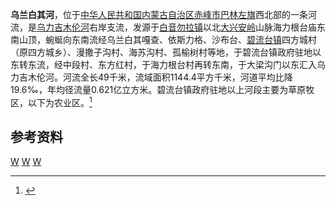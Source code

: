 '''乌兰白其河'''，位于[[中华人民共和国|中华人民共和国]][[内蒙古自治区|内蒙古自治区]][[赤峰市|赤峰市]][[巴林左旗|巴林左旗]]西北部的一条河流，是[[乌力吉木伦河|乌力吉木伦河]]右岸支流，发源于[[白音勿拉镇|白音勿拉镇]]以北[[大兴安岭|大兴安岭]]山脉海力根台庙东南山顶，蜿蜒向东南流经乌兰白其嘎查、依斯力格、沙布台、[[碧流台镇|碧流台镇]]四方城村（原四方城乡）、漫撒子沟村、海苏沟村、孤榆树村等地，于碧流台镇政府驻地以东转东流，经中段村、东方红村，于海力根台村再转东南，于大梁沟门以东汇入乌力吉木伦河。河流全长49千米，流域面积1144.4平方千米，河道平均比降19.6‰，年均径流量0.621亿立方米。碧流台镇政府驻地以上河段主要为草原牧区，以下为农业区。<ref name="中国河湖大典">{{cite book zh |author=《[[中国河湖大典|中国河湖大典]]》编纂委员会 |title=《中国河湖大典·黑龙江、辽河卷》 |format=M |edition=1 |location=北京 |publisher=中国水利水电出版社 |date=2014年4月 |pages=243页 |id= ISBN 978-7-5170-1950-3}}</ref>

==参考资料==
{{reflist}}

{{China-river-stub}}
[[Category:内蒙古河流|W]]
[[Category:赤峰地理|W]]
[[Category:巴林左旗|W]]
